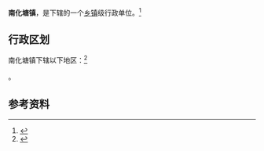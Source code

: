{{中国乡级行政区|42/03/21/105/000}}

'''南化塘镇'''，是{{PRC admin/fullname|42/03/21/105/000|3}}下辖的一个[[乡镇|乡镇]]级行政单位。<ref>{{PRC admin/ref sgc|{{PRC admin/parent|42/03/21/105/000}}}}</ref>

== 行政区划 ==

南化塘镇下辖以下地区：<ref>{{PRC admin/ref sgc|42/03/21/105/000}}</ref>

{{PRC admin/children|42/03/21/105/000}}。

== 参考资料 ==

{{reflist}}

{{行政区划小作品}}
{{PRC admin/navcat|42/03/21/105/000}}
